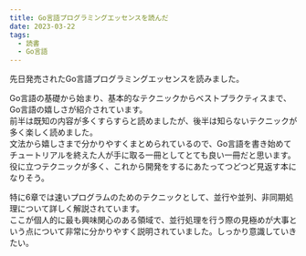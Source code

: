 ---
title: Go言語プログラミングエッセンスを読んだ
date: 2023-03-22
tags:
  - 読書
  - Go言語
---

先日発売されたGo言語プログラミングエッセンスを読みました。  

Go言語の基礎から始まり、基本的なテクニックからベストプラクティスまで、Go言語の嬉しさが紹介されています。  
前半は既知の内容が多くすらすらと読めましたが、後半は知らないテクニックが多く楽しく読めました。  
文法から嬉しさまで分かりやすくまとめられているので、Go言語を書き始めてチュートリアルを終えた人が手に取る一冊としてとても良い一冊だと思います。  
役に立つテクニックが多く、これから開発をするにあたってつどつど見返す本になりそう。

特に6章では速いプログラムのためのテクニックとして、並行や並列、非同期処理について詳しく解説されています。  
ここが個人的に最も興味関心のある領域で、並行処理を行う際の見極めが大事という点について非常に分かりやすく説明されていました。しっかり意識していきたい。

